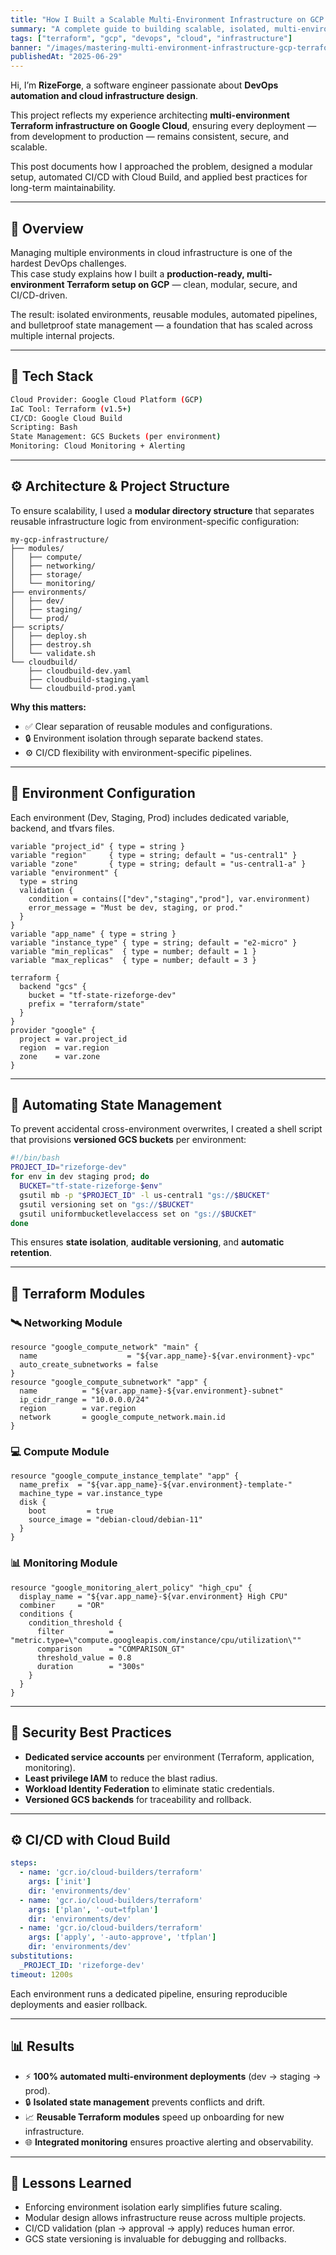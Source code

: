 ```yaml
---
title: "How I Built a Scalable Multi-Environment Infrastructure on GCP Using Terraform"
summary: "A complete guide to building scalable, isolated, multi-environment infrastructure on Google Cloud using Terraform and Cloud Build — by RizeForge."
tags: ["terraform", "gcp", "devops", "cloud", "infrastructure"]
banner: "/images/mastering-multi-environment-infrastructure-gcp-terraform.png"
publishedAt: "2025-06-29"
---
```


Hi, I’m **RizeForge**, a software engineer passionate about **DevOps automation and cloud infrastructure design**.

This project reflects my experience architecting **multi-environment Terraform infrastructure on Google Cloud**, ensuring every deployment — from development to production — remains consistent, secure, and scalable.

This post documents how I approached the problem, designed a modular setup, automated CI/CD with Cloud Build, and applied best practices for long-term maintainability.

---

## 🧠 Overview

Managing multiple environments in cloud infrastructure is one of the hardest DevOps challenges.  
This case study explains how I built a **production-ready, multi-environment Terraform setup on GCP** — clean, modular, secure, and CI/CD-driven.  

The result: isolated environments, reusable modules, automated pipelines, and bulletproof state management — a foundation that has scaled across multiple internal projects.

---

## 🧩 Tech Stack

```bash filename="stack.txt"
Cloud Provider: Google Cloud Platform (GCP)
IaC Tool: Terraform (v1.5+)
CI/CD: Google Cloud Build
Scripting: Bash
State Management: GCS Buckets (per environment)
Monitoring: Cloud Monitoring + Alerting
````

---

## ⚙️ Architecture & Project Structure

To ensure scalability, I used a **modular directory structure** that separates reusable infrastructure logic from environment-specific configuration:

```text
my-gcp-infrastructure/
├── modules/
│   ├── compute/
│   ├── networking/
│   ├── storage/
│   └── monitoring/
├── environments/
│   ├── dev/
│   ├── staging/
│   └── prod/
├── scripts/
│   ├── deploy.sh
│   ├── destroy.sh
│   └── validate.sh
└── cloudbuild/
    ├── cloudbuild-dev.yaml
    ├── cloudbuild-staging.yaml
    └── cloudbuild-prod.yaml
```

**Why this matters:**

* ✅ Clear separation of reusable modules and configurations.
* 🔒 Environment isolation through separate backend states.
* ⚙️ CI/CD flexibility with environment-specific pipelines.

---

## 🧱 Environment Configuration

Each environment (Dev, Staging, Prod) includes dedicated variable, backend, and tfvars files.

```hcl filename="environments/dev/variables.tf"
variable "project_id" { type = string }
variable "region"     { type = string; default = "us-central1" }
variable "zone"       { type = string; default = "us-central1-a" }
variable "environment" {
  type = string
  validation {
    condition = contains(["dev","staging","prod"], var.environment)
    error_message = "Must be dev, staging, or prod."
  }
}
variable "app_name" { type = string }
variable "instance_type" { type = string; default = "e2-micro" }
variable "min_replicas"  { type = number; default = 1 }
variable "max_replicas"  { type = number; default = 3 }
```

```hcl filename="environments/dev/backend.tf"
terraform {
  backend "gcs" {
    bucket = "tf-state-rizeforge-dev"
    prefix = "terraform/state"
  }
}
provider "google" {
  project = var.project_id
  region  = var.region
  zone    = var.zone
}
```

---

## 🧠 Automating State Management

To prevent accidental cross-environment overwrites, I created a shell script that provisions **versioned GCS buckets** per environment:

```bash filename="scripts/create-state-buckets.sh"
#!/bin/bash
PROJECT_ID="rizeforge-dev"
for env in dev staging prod; do
  BUCKET="tf-state-rizeforge-$env"
  gsutil mb -p "$PROJECT_ID" -l us-central1 "gs://$BUCKET"
  gsutil versioning set on "gs://$BUCKET"
  gsutil uniformbucketlevelaccess set on "gs://$BUCKET"
done
```

This ensures **state isolation**, **auditable versioning**, and **automatic retention**.

---

## 🧩 Terraform Modules

### 🛰️ Networking Module

```hcl
resource "google_compute_network" "main" {
  name                    = "${var.app_name}-${var.environment}-vpc"
  auto_create_subnetworks = false
}
resource "google_compute_subnetwork" "app" {
  name          = "${var.app_name}-${var.environment}-subnet"
  ip_cidr_range = "10.0.0.0/24"
  region        = var.region
  network       = google_compute_network.main.id
}
```

### 💻 Compute Module

```hcl
resource "google_compute_instance_template" "app" {
  name_prefix  = "${var.app_name}-${var.environment}-template-"
  machine_type = var.instance_type
  disk {
    boot         = true
    source_image = "debian-cloud/debian-11"
  }
}
```

### 📊 Monitoring Module

```hcl
resource "google_monitoring_alert_policy" "high_cpu" {
  display_name = "${var.app_name}-${var.environment} High CPU"
  combiner     = "OR"
  conditions {
    condition_threshold {
      filter          = "metric.type=\"compute.googleapis.com/instance/cpu/utilization\""
      comparison      = "COMPARISON_GT"
      threshold_value = 0.8
      duration        = "300s"
    }
  }
}
```

---

## 🔐 Security Best Practices

* **Dedicated service accounts** per environment (Terraform, application, monitoring).
* **Least privilege IAM** to reduce the blast radius.
* **Workload Identity Federation** to eliminate static credentials.
* **Versioned GCS backends** for traceability and rollback.

---

## ⚙️ CI/CD with Cloud Build

```yaml filename="cloudbuild/cloudbuild-dev.yaml"
steps:
  - name: 'gcr.io/cloud-builders/terraform'
    args: ['init']
    dir: 'environments/dev'
  - name: 'gcr.io/cloud-builders/terraform'
    args: ['plan', '-out=tfplan']
    dir: 'environments/dev'
  - name: 'gcr.io/cloud-builders/terraform'
    args: ['apply', '-auto-approve', 'tfplan']
    dir: 'environments/dev'
substitutions:
  _PROJECT_ID: 'rizeforge-dev'
timeout: 1200s
```

Each environment runs a dedicated pipeline, ensuring reproducible deployments and easier rollback.

---

## 📊 Results

* ⚡ **100% automated multi-environment deployments** (dev → staging → prod).
* 🔒 **Isolated state management** prevents conflicts and drift.
* 📈 **Reusable Terraform modules** speed up onboarding for new infrastructure.
* 🌐 **Integrated monitoring** ensures proactive alerting and observability.

---

## 🚀 Lessons Learned

* Enforcing environment isolation early simplifies future scaling.
* Modular design allows infrastructure reuse across multiple projects.
* CI/CD validation (plan → approval → apply) reduces human error.
* GCS state versioning is invaluable for debugging and rollbacks.
